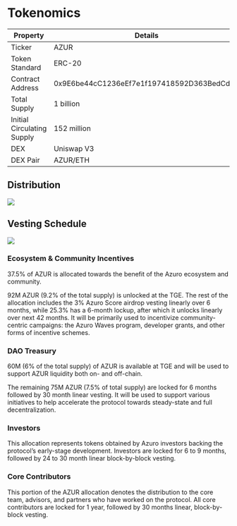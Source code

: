 
# Tokenomics

| Property | Details |
| --- | --- |
| Ticker | AZUR |
| Token Standard | ERC-20 |
| Contract Address | 0x9E6be44cC1236eEf7e1f197418592D363BedCd5A |
| Total Supply | 1 billion |
| Initial Circulating Supply | 152 million |
| DEX | Uniswap V3 |
| DEX Pair | AZUR/ETH |

## Distribution

<Image
  src="/images/concepts/distribution.png"
  width={2000}
  height={1000}
/>

## Vesting Schedule


<Image
  src="/images/concepts/vesting.png"
  width={2000}
  height={1000}
/>

### Ecosystem & Community Incentives

37.5% of AZUR is allocated towards the benefit of the Azuro ecosystem and community.

92M AZUR (9.2% of the total supply) is unlocked at the TGE. The rest of the allocation includes the 3% Azuro Score airdrop vesting linearly over 6 months, while 25.3% has a 6-month lockup, after which it unlocks linearly over next 42 months. It will be primarily used to incentivize community-centric campaigns: the Azuro Waves program, developer grants, and other forms of incentive schemes.

### DAO Treasury

60M (6% of the total supply) of AZUR is available at TGE and will be used to support AZUR liquidity both on- and off-chain.

The remaining 75M AZUR (7.5% of total supply) are locked for 6 months followed by 30 month linear vesting. It will be used to support various initiatives to help accelerate the protocol towards steady-state and full decentralization.

### Investors

This allocation represents tokens obtained by Azuro investors backing the protocol’s early-stage development. Investors are locked for 6 to 9 months, followed by 24 to 30 month linear block-by-block vesting.

### Core Contributors

This portion of the AZUR allocation denotes the distribution to the core team, advisors, and partners who have worked on the protocol. All core contributors are locked for 1 year, followed by 30 months linear, block-by-block vesting.